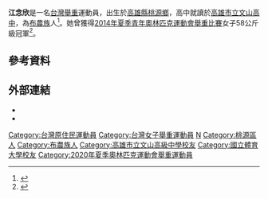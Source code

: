 {{Infobox sportsperson
|name = 江念欣
|nationality = {{ROC}}
|birth_date = {{birth date and age|1997|4|29|df=yes}}
|birth_place = {{ROC-TWN}}高雄縣桃源鄉
|height = {{height|m=1.50|0|abbr=on}}
|weight = {{convert|58|kg|lb}}
|education =  [[高雄市立文山高級中學|高雄市立文山高中]]<br/>[[國立體育大學|國立體育大學]]
|sport = [[舉重|舉重]]
|event = 58公斤級
|medaltemplates = 
{{MedalCountry|{{TPE}}}}
{{MedalSport|女子舉重}}
{{MedalCompetition|亞洲青少年舉重錦標賽}}
{{MedalSilver|[[2013年亞洲青少年舉重錦標賽|2013年 多哈]]|女子58公斤級}}
{{MedalSilver|[[2014年亞洲青少年舉重錦標賽|2014年 邦盛]]|女子58公斤級}}
{{MedalCompetition|[[夏季青年奧林匹克運動會|夏季青年奧林匹克運動會]]}}
{{MedalGold|[[2014年夏季青年奧林匹克運動會|2014年 南京]]|[[2014年夏季青年奧林匹克運動會舉重比賽|女子58公斤級]]}}
{{MedalCompetition|亞洲青年舉重錦標賽}}
{{MedalGold|[[2016年亞洲青年舉重錦標賽|2016年 東京]]|女子58公斤級}}
{{MedalCompetition|[[亞洲舉重錦標賽|亞洲舉重錦標賽]]}}
{{MedalBronze|[[2017年亞洲舉重錦標賽|2017年 阿什哈巴特]]|女子63公斤級}}
{{MedalCompetition|[[夏季世界大學運動會|夏季世界大學運動會]]}}
{{MedalBronze|[[2017年夏季世界大學運動會|2017年 臺北]]|[[2017年夏季世界大學運動會舉重比賽|女子63公斤級]]}}
}}
{{世大運獎牌記錄
|項目=舉重
|a1=2017
|b1=3
|c1=63公斤級
}}
'''江念欣'''{{BD|1997年|4月29日||}}是一名[[台灣|台灣]][[舉重|舉重]]運動員，出生於[[高雄縣|高雄縣]][[桃源區|桃源鄉]]，高中就讀於[[高雄市立文山高級中學|高雄市立文山高中]]，為[[布農族|布農族]]人<ref>{{cite web |url=https://tw.news.yahoo.com/%E6%A1%83%E6%BA%90%E5%B8%83%E8%BE%B2%E6%97%8F%E5%A5%B3%E5%AD%A9-%E6%B1%9F%E5%BF%B5%E6%AC%A3%E8%88%89%E9%87%91-133210954--spt.html |title=桃源布農族女孩 江念欣舉金 |date=2014-08-19 |accessdate=2015-11-23 |archive-date=2019-06-04 |archive-url=https://web.archive.org/web/20190604231330/https://tw.news.yahoo.com/%E6%A1%83%E6%BA%90%E5%B8%83%E8%BE%B2%E6%97%8F%E5%A5%B3%E5%AD%A9-%E6%B1%9F%E5%BF%B5%E6%AC%A3%E8%88%89%E9%87%91-133210954--spt.html |dead-url=no }}</ref>。她曾獲得[[2014年夏季青年奧林匹克運動會舉重比賽|2014年夏季青年奧林匹克運動會舉重比賽]]女子58公斤級冠軍<ref>{{cite web |url=http://news.cts.com.tw/cts/general/201408/201408201486397.html |title=青奧舉重 布農族女孩江念欣摘金 |date=2014-08-20 |accessdate=2015-11-23 |archive-date=2016-03-09 |archive-url=https://web.archive.org/web/20160309201325/http://news.cts.com.tw/cts/general/201408/201408201486397.html |dead-url=no }}</ref>。

== 參考資料 ==
{{Reflist}}

== 外部連結 ==
* {{IWF|10458|江念欣}}
* {{Olympedia|2102633|江念欣}}


{{DEFAULTSORT:Chiang, Nien-hsin}}
[[Category:台灣原住民運動員|Category:台灣原住民運動員]]
[[Category:台灣女子舉重運動員|Category:台灣女子舉重運動員]]
[[Category:江姓|N]]
[[Category:桃源區人|Category:桃源區人]]
[[Category:布農族人|Category:布農族人]]
[[Category:高雄市立文山高級中學校友|Category:高雄市立文山高級中學校友]]
[[Category:國立體育大學校友|Category:國立體育大學校友]]
[[Category:2020年夏季奧林匹克運動會舉重運動員|Category:2020年夏季奧林匹克運動會舉重運動員]]